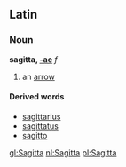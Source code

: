 ==Latin==
===Noun===
'''sagitta, [[Wiktionary Appendix:Latin first declension|-ae]]''' ''f'' 

# an [[arrow]]

====Derived words====
*[[sagittarius]]
*[[sagittatus]]
*[[sagitto]]

[[gl:Sagitta]]
[[nl:Sagitta]]
[[pl:Sagitta]]